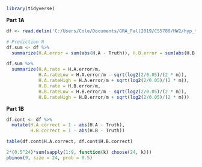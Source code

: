 ```r
library(tidyverse)
```

**Part 1A**
```r
df <- read.delim('C:/Users/Cole/Documents/GRA_Fall2019/CS5780/HW2/hyp_test_pred.txt', col.names = c('Truth', 'H.A', 'H.B'))

# Prediction N
df.sum <- df %>%
  summarize(H.A.error = sum(abs(H.A - Truth)), H.B.error = sum(abs(H.B - Truth)), m = n())

df.sum %>%
  summarize(H.A.rate = H.A.error/m, 
            H.A.rateLow = H.A.error/m - sqrt(log2(2/0.05)/(2 * m)),
            H.A.rateHigh = H.A.error/m + sqrt(log2(2/0.05)/(2 * m)),
            H.B.rate = H.B.error/m,
            H.B.rateLow = H.B.error/m - sqrt(log2(2/0.05)/(2 * m)),
            H.B.rateHigh = H.B.error/m + sqrt(log2(2/0.05)/(2 * m)))
```

**Part 1B**
```r
df.cont <- df %>%
  mutate(H.A.correct = 1 - abs(H.A - Truth),
         H.B.correct = 1 - abs(H.B - Truth))

table(df.cont$H.A.correct, df.cont$H.B.correct)

2*(0.5^24)*sum(sapply(1:9, function(k) choose(24, k)))
pbinom(9, size = 24, prob = 0.5)
```

